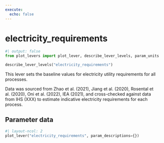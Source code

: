 ```yaml
---
execute:
  echo: false
---
```


# electricity_requirements

```python
#| output: false
from plot_levers import plot_lever, describe_lever_levels, param_units
```

```python
describe_lever_levels("electricity_requirements")
```

This lever sets the baseline values for electricity utility requirements for all processes.

Data was sourced from Zhao et al. (2021),  Jiang et al. (2020),  Rosental et al. (2020),  Oni et al. (2022), IEA (2021), and cross-checked against data from IHS (XXX) to estimate indicative electricity requirements for each process.

## Parameter data

```python
#| layout-ncol: 2
plot_lever("electricity_requirements", param_descriptions={})
```
